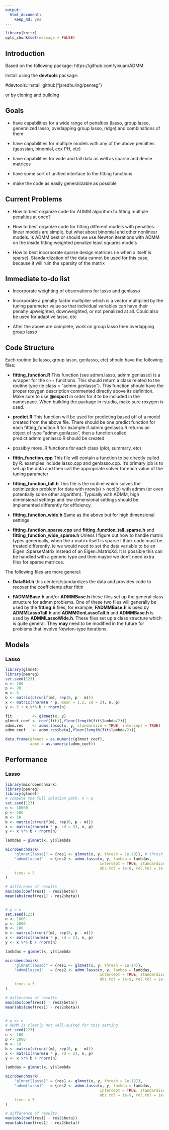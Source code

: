 ```yaml
---
output:
  html_document:
    keep_md: yes
---
```


```r
library(knitr)
opts_chunk$set(message = FALSE)
```




## Introduction

Based on the following package: https://github.com/yixuan/ADMM

Install using the **devtools** package:

#devtools::install_github("jaredhuling/penreg")

or by cloning and building 

## Goals

* have capabilities for a wide range of penalties (lasso, group lasso, generalized lasso, overlapping group lasso, ridge) and combinations of them

* have capabilities for multiple models with any of the above penalties (gaussian, binomial, cox PH, etc)

* have capabilities for wide and tall data as well as sparse and dense matrices

* have some sort of unified interface to the fitting functions

* make the code as easily generalizable as possible

## Current Problems

* How to best organize code for ADMM algorithm fo fitting multiple penalties at once?

* How to best organize code for fitting different models with penalties. linear models are simple, but what about binomial and other nonlinear models. Is ADMM best or should we use Newton iterations with ADMM on the inside fitting weighted penalize least squares models

* How to best incorporate sparse design matrices (ie when x itself is sparse). Standardization of the data cannot be used for this case, because it will ruin the sparsity of the matrix

## Immediate to-do list

* Incorporate weighting of observations for lasso and genlasso

* Incorporate a penalty factor multiplier which is a vector multiplied by the tuning parameter value so that individual variables can have their penalty upweighted, downweighted, or not penalized at all. Could also be used for adaptive lasso, etc

* After the above are complete, work on group lasso then overlapping group lasso

## Code Structure

Each routine (ie lasso, group lasso, genlasso, etc) should have the following files:

* **fitting_function.R** This function (see admm.lasso, admm.genlasso) is a wrapper for the c++ functions. This should return a class related to the routine type (ie class = "admm.genlasso"). This function should have the proper roxygen description commented directly above its definition. Make sure to use **@export** in order for it to be included in the namespace. When building the package in rstudio, make sure roxygen is used.

* **predict.R** This function will be used for predicting based off of a model created from the above file. There should be one predict function for each fitting_function.R for example if admm.genlasso.R returns an object of type "admm.genlasso", then a function called predict.admm.genlasso.R should be created

* possibly more .R functions for each class (plot, summary, etc)

* **fittin_function.cpp** This file will contain a function to be directly called by R. examples include lasso.cpp and genlasso.cpp. It's primary job is to set up the data and then call the appropriate solver for each value of the tuning parameter

* **fitting_function_tall.h** This file is the routine which solves the optimization problem for data with nrow(x) > ncol(x) with admm (or even potentially some other algorithm). Typically with ADMM, high dimensional settings and low dimensional settings should be implemented differently for efficiency. 

* **fitting_function_wide.h** Same as the above but for high dimensional settings

* **fitting_function_sparse.cpp** and **fitting_function_tall_sparse.h** and **fitting_function_wide_sparse.h** Unless I figure out how to handle matrix types generically, when the x matrix itself is sparse I think code must be treated differently. ie we would need to set the data variable to be an Eigen::SparseMatrix<double> instead of an Eigen::MatrixXd. It is possible this can be handled with a generic type and then maybe we don't need extra files for sparse matrices.

The following files are more general:

* **DataStd.h** this centers/standardizes the data and provides code to recover the coefficients after fittin

* **FADMMBase.h** and/or **ADMMBase.h** these files set up the general class structure for admm problems. One of these two files will generally be used by the **fitting.h** files, for example, **FADMMBase.h** is used by **ADMMLassoTall.h** and **ADMMGenLassoTall.h** and **ADMMBase.h** is used by **ADMMLassoWide.h**. These files set up a class structure which is quite general. They **may** need to be modified in the future for problems that involve Newton-type iterations

## Models

### Lasso
```r
library(glmnet)
library(penreg)
set.seed(123)
n <- 100
p <- 20
m <- 5
b <- matrix(c(runif(m), rep(0, p - m)))
x <- matrix(rnorm(n * p, mean = 1.2, sd = 2), n, p)
y <- 5 + x %*% b + rnorm(n)

fit         <- glmnet(x, y)
glmnet_coef <- coef(fit)[,floor(length(fit$lambda/2))]
admm.res    <- admm.lasso(x, y, standardize = TRUE, intercept = TRUE)
admm_coef   <- admm.res$beta[,floor(length(fit$lambda/2))]

data.frame(glmnet = as.numeric(glmnet_coef),
           admm = as.numeric(admm_coef))
```

## Performance

### Lasso

```r
library(microbenchmark)
library(penreg)
library(glmnet)
# compute the full solution path, n > p
set.seed(123)
n <- 10000
p <- 500
m <- 50
b <- matrix(c(runif(m), rep(0, p - m)))
x <- matrix(rnorm(n * p, sd = 3), n, p)
y <- x %*% b + rnorm(n)

lambdas = glmnet(x, y)$lambda

microbenchmark(
    "glmnet[lasso]" = {res1 <- glmnet(x, y, thresh = 1e-10)}, # thresh must be very low for glmnet to be accurate
    "admm[lasso]"   = {res2 <- admm.lasso(x, y, lambda = lambdas, 
                                          intercept = TRUE, standardize = TRUE,
                                          abs.tol = 1e-8, rel.tol = 1e-8)},
    times = 5
)

# difference of results
max(abs(coef(res1) - res2$beta))
mean(abs(coef(res1) - res2$beta))


# p > n
set.seed(123)
n <- 1000
p <- 2000
m <- 100
b <- matrix(c(runif(m), rep(0, p - m)))
x <- matrix(rnorm(n * p, sd = 2), n, p)
y <- x %*% b + rnorm(n)

lambdas = glmnet(x, y)$lambda

microbenchmark(
    "glmnet[lasso]" = {res1 <- glmnet(x, y, thresh = 1e-14)},
    "admm[lasso]"   = {res2 <- admm.lasso(x, y, lambda = lambdas, 
                                          intercept = TRUE, standardize = TRUE,
                                          abs.tol = 1e-9, rel.tol = 1e-9)},
    times = 5
)

# difference of results
max(abs(coef(res1) - res2$beta))
mean(abs(coef(res1) - res2$beta))


# p >> n
# ADMM is clearly not well-suited for this setting
set.seed(123)
n <- 100
p <- 2000
m <- 10
b <- matrix(c(runif(m), rep(0, p - m)))
x <- matrix(rnorm(n * p, sd = 2), n, p)
y <- x %*% b + rnorm(n)

lambdas = glmnet(x, y)$lambda

microbenchmark(
    "glmnet[lasso]" = {res1 <- glmnet(x, y, thresh = 1e-12)},
    "admm[lasso]"   = {res2 <- admm.lasso(x, y, lambda = lambdas, 
                                          intercept = TRUE, standardize = TRUE,
                                          abs.tol = 1e-9, rel.tol = 1e-9)},
    times = 5
)

# difference of results
max(abs(coef(res1) - res2$beta))
mean(abs(coef(res1) - res2$beta))
```
